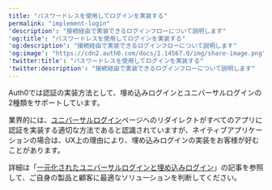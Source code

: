 ---
title: "パスワードレスを使用してログインを実装する"
permalink: "implement-login"
'description': "接続経由で実装できるログインフローについて説明します"
'og:title': "パスワードレスを使用してログインを実装する"
'og:description': "接続経由で実装できるログインフローについて説明します"
'og:image': "https://cdn2.auth0.com/docs/1.14567.0/img/share-image.png"
'twitter:title': "パスワードレスを使用してログインを実装する"
'twitter:description': "接続経由で実装できるログインフローについて説明します"
---

Auth0では認証の実装方法として、埋め込みログインとユニバーサルログインの2種類をサポートしています。

業界的には、[ユニバーサルログイン](/ja-jp/authenticate/login/auth0-universal-login)ページへのリダイレクトがすべてのアプリに認証を実装する適切な方法であると認識されていますが、ネイティブアプリケーションの場合は、UX上の理由により、埋め込みログインの実装をお客様が好むことがあります。

詳細は「[一元化されたユニバーサルログインと埋め込みログイン](/ja-jp/authenticate/login/universal-vs-embedded-login)」の記事を参照して、ご自身の製品と顧客に最適なソリューションを判断してください。